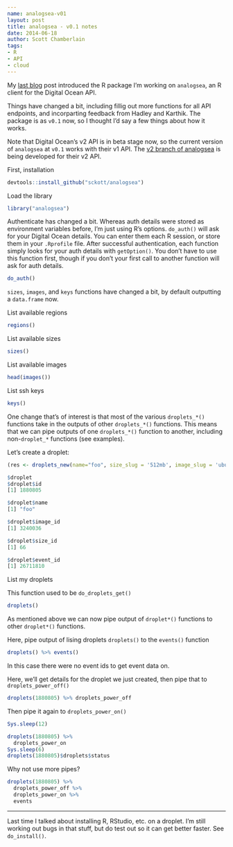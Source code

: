 ```yaml
---
name: analogsea-v01
layout: post
title: analogsea - v0.1 notes
date: 2014-06-18
author: Scott Chamberlain
tags:
- R
- API
- cloud
---
```



My [last blog ](http://recology.info/2014/05/analogsea/) post introduced the R package I'm working on `analogsea`, an R client for the Digital Ocean API. 

Things have changed a bit, including fillig out more functions for all API endpoints, and incorparting feedback from Hadley and Karthik. The package is as `v0.1` now, so I thought I'd say a few things about how it works. 

Note that Digital Ocean's v2 API is in beta stage now, so the current version of `analogsea` at `v0.1` works with their v1 API. The [v2 branch of analogsea](https://github.com/sckott/analogsea/tree/v2) is being developed for their v2 API.

First, installation

```r
devtools::install_github("sckott/analogsea")
```

Load the library

```r
library("analogsea")
```

Authenticate has changed a bit. Whereas auth details were stored as environment variables before, I'm just using R's options. `do_auth()` will ask for your Digital Ocean details. You can enter them each R session, or store them in your `.Rprofile` file. After successful authentication, each function simply looks for your auth details with `getOption()`.  You don't have to use this function first, though if you don't your first call to another function will ask for auth details. 

```r
do_auth()
```

`sizes`, `images`, and `keys` functions have changed a bit, by default outputting a `data.frame` now. 

List available regions

```r
regions()
```

List available sizes

```r
sizes()
```

List available images

```r
head(images())
```

List ssh keys

```r
keys()
```

One change that's of interest is that most of the various `droplets_*()` functions take in the outputs of other `droplets_*()` functions. This means that we can pipe outputs of one `droplets_*()` function to another, including non-`droplet_*` functions (see examples). 

Let's create a droplet:

```r
(res <- droplets_new(name="foo", size_slug = '512mb', image_slug = 'ubuntu-14-04-x64', region_slug = 'sfo1', ssh_key_ids = 89103))
```

```r
$droplet
$droplet$id
[1] 1880805

$droplet$name
[1] "foo"

$droplet$image_id
[1] 3240036

$droplet$size_id
[1] 66

$droplet$event_id
[1] 26711810
```

List my droplets

This function used to be `do_droplets_get()`

```r
droplets()
```

As mentioned above we can now pipe output of `droplet*()` functions to other `droplet*()` functions. 

Here, pipe output of lising droplets `droplets()` to the `events()` function

```r
droplets() %>% events()
```

In this case there were no event ids to get event data on. 

Here, we'll get details for the droplet we just created, then pipe that to `droplets_power_off()`

```r
droplets(1880805) %>% droplets_power_off
```

Then pipe it again to `droplets_power_on()`

```r
Sys.sleep(12)
```

```r
droplets(1880805) %>% 
  droplets_power_on
Sys.sleep(6)
droplets(1880805)$droplets$status
```

Why not use more pipes?

```r
droplets(1880805) %>% 
  droplets_power_off %>%
  droplets_power_on %>%
  events
```

-------

Last time I talked about installing R, RStudio, etc. on a droplet. I'm still working out bugs in that stuff, but do test out so it can get better faster. See `do_install()`.